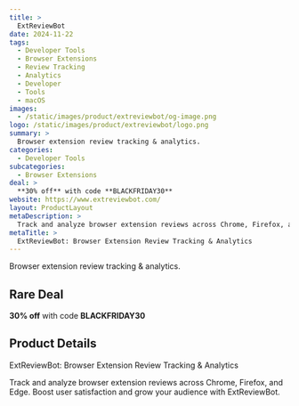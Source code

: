```yaml
---
title: >
  ExtReviewBot
date: 2024-11-22
tags:
  - Developer Tools
  - Browser Extensions
  - Review Tracking
  - Analytics
  - Developer
  - Tools
  - macOS
images:
  - /static/images/product/extreviewbot/og-image.png
logo: /static/images/product/extreviewbot/logo.png
summary: >
  Browser extension review tracking & analytics.
categories:
  - Developer Tools
subcategories:
  - Browser Extensions
deal: >
  **30% off** with code **BLACKFRIDAY30**
website: https://www.extreviewbot.com/
layout: ProductLayout
metaDescription: >
  Track and analyze browser extension reviews across Chrome, Firefox, and Edge. Boost user satisfaction and grow your audience with ExtReviewBot.
metaTitle: >
  ExtReviewBot: Browser Extension Review Tracking & Analytics
---
```

Browser extension review tracking & analytics.

## Rare Deal

**30% off** with code **BLACKFRIDAY30**

## Product Details
ExtReviewBot: Browser Extension Review Tracking & Analytics

Track and analyze browser extension reviews across Chrome, Firefox, and Edge. Boost user satisfaction and grow your audience with ExtReviewBot.
